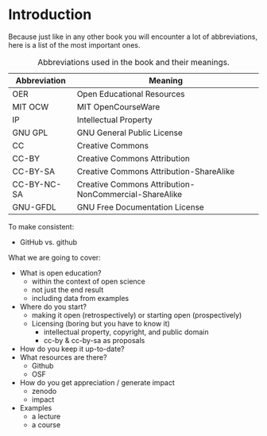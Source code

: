 # Introduction


Because just like in any other book you will encounter a lot of abbreviations, here is a list of the most important ones. 

Abbreviation | Meaning
-----|-----
OER | Open Educational Resources
MIT OCW | MIT OpenCourseWare
IP | Intellectual Property
GNU GPL | GNU General Public License
CC | Creative Commons
CC-BY | Creative Commons Attribution
CC-BY-SA | Creative Commons Attribution-ShareAlike
CC-BY-NC-SA | Creative Commons Attribution-NonCommercial-ShareAlike
GNU-GFDL | GNU Free Documentation License

: Abbreviations used in the book and their meanings.

To make consistent:

-  GitHub vs. github





What we are going to cover:

- What is open education?
  - within the context of open science
  - not just the end result
  - including data from examples
- Where do you start?
  - making it open (retrospectively) or starting open (prospectively)
  - Licensing (boring but you have to know it)
    - intellectual property, copyright, and public domain
    - cc-by & cc-by-sa as proposals
- How do you keep it up-to-date?
- What resources are there?
  - Github 
  - OSF
- How do you get appreciation / generate impact
  - zenodo
  - impact
- Examples
  - a lecture
  - a course



